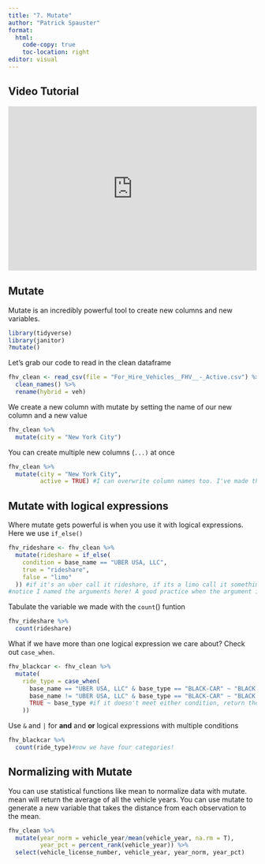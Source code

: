 ```yaml
---
title: "7. Mutate"
author: "Patrick Spauster"
format:
  html:
    code-copy: true
    toc-location: right
editor: visual
---
```


## Video Tutorial

```{=html}
<div style="max-width:608px"><div style="position:relative;padding-bottom:66.118421052632%"><iframe id="kaltura_player" src="https://cdnapisec.kaltura.com/p/1674401/sp/167440100/embedIframeJs/uiconf_id/23435151/partner_id/1674401?iframeembed=true&playerId=kaltura_player&entry_id=1_zcp7gcg8&flashvars[streamerType]=auto&amp;flashvars[localizationCode]=en&amp;flashvars[sideBarContainer.plugin]=true&amp;flashvars[sideBarContainer.position]=left&amp;flashvars[sideBarContainer.clickToClose]=true&amp;flashvars[chapters.plugin]=true&amp;flashvars[chapters.layout]=vertical&amp;flashvars[chapters.thumbnailRotator]=false&amp;flashvars[streamSelector.plugin]=true&amp;flashvars[EmbedPlayer.SpinnerTarget]=videoHolder&amp;flashvars[dualScreen.plugin]=true&amp;flashvars[LeadWithHLSOnFlash]=true&amp;flashvars[Kaltura.addCrossoriginToIframe]=true&amp;&wid=1_wy3hyyla" width="608" height="402" allowfullscreen webkitallowfullscreen mozAllowFullScreen allow="autoplay *; fullscreen *; encrypted-media *" sandbox="allow-downloads allow-forms allow-same-origin allow-scripts allow-top-navigation allow-pointer-lock allow-popups allow-modals allow-orientation-lock allow-popups-to-escape-sandbox allow-presentation allow-top-navigation-by-user-activation" frameborder="0" title="7. mutate" style="position:absolute;top:0;left:0;width:100%;height:100%"></iframe></div></div>
```
## Mutate

Mutate is an incredibly powerful tool to create new columns and new variables.

```r
library(tidyverse)
library(janitor)
?mutate()
```

Let's grab our code to read in the clean dataframe

```r
fhv_clean <- read_csv(file = "For_Hire_Vehicles__FHV__-_Active.csv") %>% 
  clean_names() %>% 
  rename(hybrid = veh)
```

We create a new column with mutate by setting the name of our new column and a new value

```r
fhv_clean %>% 
  mutate(city = "New York City")
```

You can create multiple new columns (`...)` at once

```r
fhv_clean %>% 
  mutate(city = "New York City",
         active = TRUE) #I can overwrite column names too. I've made this active column boolean (true or false)
```

## Mutate with logical expressions

Where mutate gets powerful is when you use it with logical expressions. Here we use `if_else()`

```r
fhv_rideshare <- fhv_clean %>% 
  mutate(rideshare = if_else(
    condition = base_name == "UBER USA, LLC",
    true = "rideshare",
    false = "limo"
  )) #if it's an uber call it rideshare, if its a limo call it something else
#notice I named the arguments here! A good practice when the argument is not ...
```

Tabulate the variable we made with the `count`() funtion

```r
fhv_rideshare %>% 
  count(rideshare)
```

What if we have more than one logical expression we care about? Check out `case_when`.

```r
fhv_blackcar <- fhv_clean %>% 
  mutate(
    ride_type = case_when(
      base_name == "UBER USA, LLC" & base_type == "BLACK-CAR" ~ "BLACK CAR RIDESHARE",
      base_name != "UBER USA, LLC" & base_type == "BLACK-CAR" ~ "BLACK CAR NON-RIDESHARE",
      TRUE ~ base_type #if it doesn't meet either condition, return the base_type
    ))
```

Use `&` and `|` for **and** and **or** logical expressions with multiple conditions

```r
fhv_blackcar %>% 
  count(ride_type)#now we have four categories!
```

## Normalizing with Mutate

You can use statistical functions like mean to normalize data with mutate. mean will return the average of all the vehicle years. You can use mutate to generate a new variable that takes the distance from each observation to the mean.

```r
fhv_clean %>% 
  mutate(year_norm = vehicle_year/mean(vehicle_year, na.rm = T),
         year_pct = percent_rank(vehicle_year)) %>% 
  select(vehicle_license_number, vehicle_year, year_norm, year_pct)
```
